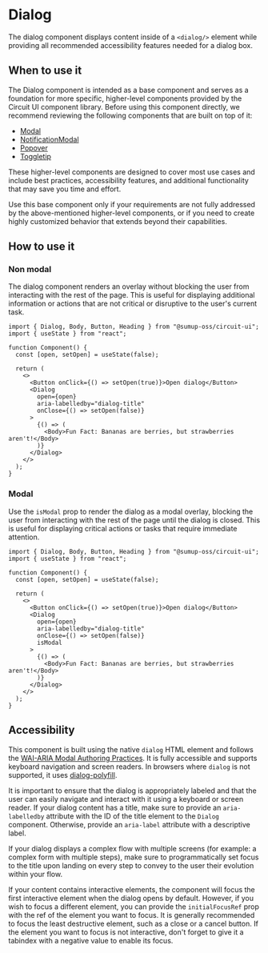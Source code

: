 
<Meta of={Stories} />

# Dialog

<Status variant="stable" />

The dialog component displays content inside of a `<dialog/>` element while providing all recommended accessibility features needed for a dialog box.

<Story of={Stories.Base} />
<Props />

## When to use it

The Dialog component is intended as a base component and serves as a foundation for more specific, higher-level components provided by the Circuit UI component library. Before using this component directly, we recommend reviewing the following components that are built on top of it:

- [Modal](../Components/Modal/Docs)
- [NotificationModal](../Notification/NotificationModal/Docs)
- [Popover](../Components/Popover/Docs)
- [Toggletip](../Components/Toggletip/Docs)

These higher-level components are designed to cover most use cases and include best practices, accessibility features, and additional functionality that may save you time and effort.

Use this base component only if your requirements are not fully addressed by the above-mentioned higher-level components, or if you need to create highly customized behavior that extends beyond their capabilities.

## How to use it

### Non modal

The dialog component renders an overlay without blocking the user from interacting with the rest of the page. This is useful for displaying additional information or actions that are not critical or disruptive to the user's current task.

```tsx
import { Dialog, Body, Button, Heading } from "@sumup-oss/circuit-ui";
import { useState } from "react";

function Component() {
  const [open, setOpen] = useState(false);

  return (
    <>
      <Button onClick={() => setOpen(true)}>Open dialog</Button>
      <Dialog
        open={open}
        aria-labelledby="dialog-title"
        onClose={() => setOpen(false)}
      >
        {() => (
          <Body>Fun Fact: Bananas are berries, but strawberries aren't!</Body>
        )}
      </Dialog>
    </>
  );
}
```

### Modal

Use the `isModal` prop to render the dialog as a modal overlay, blocking the user from interacting with the rest of the page until the dialog is closed. This is useful for displaying critical actions or tasks that require immediate attention.

```tsx
import { Dialog, Body, Button, Heading } from "@sumup-oss/circuit-ui";
import { useState } from "react";

function Component() {
  const [open, setOpen] = useState(false);

  return (
    <>
      <Button onClick={() => setOpen(true)}>Open dialog</Button>
      <Dialog
        open={open}
        aria-labelledby="dialog-title"
        onClose={() => setOpen(false)}
        isModal
      >
        {() => (
          <Body>Fun Fact: Bananas are berries, but strawberries aren't!</Body>
        )}
      </Dialog>
    </>
  );
}
```

## Accessibility

This component is built using the native `dialog` HTML element and follows the [WAI-ARIA Modal Authoring Practices](https://www.w3.org/WAI/ARIA/apg/patterns/dialog-modal/). It is fully accessible and supports keyboard navigation and screen readers. In browsers where `dialog` is not supported, it uses [dialog-polyfill](https://github.com/GoogleChrome/dialog-polyfill).

It is important to ensure that the dialog is appropriately labeled and that the user can easily navigate and interact with it using a keyboard or screen reader.
If your dialog content has a title, make sure to provide an `aria-labelledby` attribute with the ID of the title element to the `Dialog` component. Otherwise, provide an `aria-label` attribute with a descriptive label.

If your dialog displays a complex flow with multiple screens (for example: a complex form with multiple steps), make sure to programmatically set focus to the title upon landing on every step to convey to the user their evolution within your flow.

If your content contains interactive elements, the component will focus the first interactive element when the dialog opens by default. However, if you wish to focus a different element, you can provide the `initialFocusRef` prop with the ref of the element you want to focus. It is generally recommended to focus the least destructive element, such as a close or a cancel button. If the element you want to focus is not interactive, don't forget to give it a tabindex with a negative value to enable its focus.
